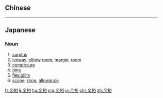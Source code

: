 {{also|餘裕}}
==Chinese==
{{zh-see|餘裕}}

----

==Japanese==
{{ja-kanjitab|よ|ゆう|yomi=on}}

===Noun===
{{ja-noun|よゆう}}
# [[surplus]]
# [[leeway]], [[elbow room]], [[margin]], [[room]]
# [[composure]]
# [[time]]
# [[flexibility]]
# [[scope]], [[rope]], [[allowance]]

[[fr:余裕]]
[[li:余裕]]
[[hu:余裕]]
[[mg:余裕]]
[[ja:余裕]]
[[chr:余裕]]
[[zh:余裕]]